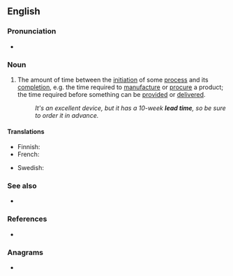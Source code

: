 ==English==
{{wikipedia}}

===Pronunciation===
* {{audio|En-au-lead time.ogg|Audio (AU)|lang=en}}

===Noun===
{{en-noun}}
# {{lb|en|idiomatic}} The amount of time between the [[initiation]] of some [[process]] and its [[completion]], e.g. the time required to [[manufacture]] or [[procure]] a product; the time required before something can be [[provided]] or [[delivered]].
#: ''It's an excellent device, but it has a 10-week '''lead time''', so be sure to order it in advance.''

====Translations====
{{trans-top|the amount of time between the initiation of some process and its completion}}
* Finnish: {{t|fi|läpimenoaika}}
* French: {{t|fr|délai de mise en œuvre|m}}
{{trans-mid}}
* Swedish: {{t|sv|ledtid|c}}
{{trans-bottom}}

===See also===
* {{l|en|critical path}}

===References===
* {{R:Lexico}}

===Anagrams===
* {{anagrams|en|a=adeeilmt|deli meat|meal-tide|mealtide}}